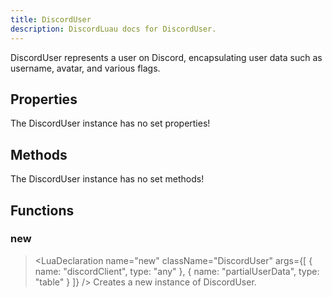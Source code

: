 ```yaml
---
title: DiscordUser
description: DiscordLuau docs for DiscordUser.
---
```

[//]: # (This file was automatically compiled through the Generator luau code under this repository)
[//]: # (if you want to edit the documentation of discord-luau, please write changes)
[//]: # (to the discord-luau repository itself, we extract the comments from discord-luau and translate)
[//]: # (them into markdown files that Nextra can interpret!)

[//]: # (----- DOCUMENT IMPORTS ----- )


[//]: # (----- DOCUMENT DESCRIPTION ----- )

DiscordUser represents a user on Discord, encapsulating user data such as username, avatar, and various flags.

[//]: # (----- DOCUMENT PROPERTIES ----- )

## Properties

The DiscordUser instance has no set properties!

[//]: # (----- DOCUMENT METHODS ----- )

## Methods

The DiscordUser instance has no set methods!

[//]: # (----- DOCUMENT FUNCTIONS ----- )

## Functions

### new

> <LuaDeclaration name="new" className="DiscordUser" args={[ { name: "discordClient", type: "any" }, { name: "partialUserData", type: "table" } ]} />
Creates a new instance of DiscordUser.

